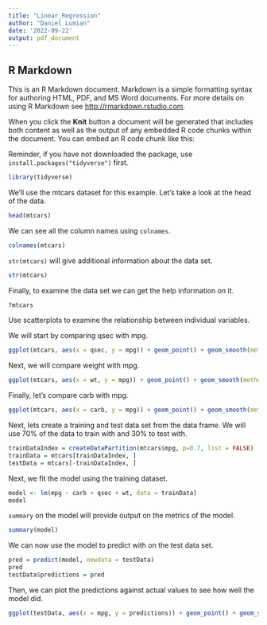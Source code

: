 ```yaml
---
title: "Linear_Regression"
author: "Daniel Lumian"
date: '2022-09-22'
output: pdf_document
---
```


## R Markdown

This is an R Markdown document. Markdown is a simple formatting syntax for authoring HTML, PDF, and MS Word documents. For more details on using R Markdown see <http://rmarkdown.rstudio.com>.

When you click the **Knit** button a document will be generated that includes both content as well as the output of any embedded R code chunks within the document. You can embed an R code chunk like this:

Reminder, if you have not downloaded the package, use `install.packages("tidyverse")` first.
```r
library(tidyverse)
```

We'll use the mtcars dataset for this example. Let's take a look at the head of the data.
```r
head(mtcars)
```

We can see all the column names using `colnames`.
```r
colnames(mtcars)
```

`str(mtcars)` will give additional information about the data set.
```r
str(mtcars)
```

Finally, to examine the data set we can get the help information on it.
```r
?mtcars
```

Use scatterplots to examine the relationship between individual variables.

We will start by comparing qsec with mpg.
```r
ggplot(mtcars, aes(x = qsec, y = mpg)) + geom_point() + geom_smooth(method=lm)
```

Next, we will compare weight with mpg.
```r
ggplot(mtcars, aes(x = wt, y = mpg)) + geom_point() + geom_smooth(method=lm)
```
Finally, let's compare carb with mpg.
```r
ggplot(mtcars, aes(x = carb, y = mpg)) + geom_point() + geom_smooth(method=lm)
```

Next, lets create a training and test data set from the data frame. We will use 
70% of the data to train with and 30% to test with.
```r
trainDataIndex = createDataPartition(mtcars$mpg, p=0.7, list = FALSE)
trainData = mtcars[trainDataIndex, ]
testData = mtcars[-trainDataIndex, ]
```

Next, we fit the model using the training dataset.
```r
model <- lm(mpg ~ carb + qsec + wt, data = trainData)
model
```

`summary` on the model will provide output on the metrics of the model.
```r
summary(model)
```

We can now use the model to predict with on the test data set.
```r
pred = predict(model, newdata = testData)
pred
testData$predictions = pred
```

Then, we can plot the predictions against actual values to see how well the model did.
```r
ggplot(testData, aes(x = mpg, y = predictions)) + geom_point() + geom_smooth(method=lm)
```